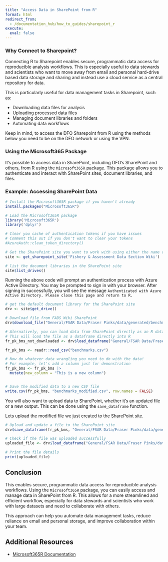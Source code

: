 ```yaml
---
title: "Access Data in SharePoint from R"
format: html
redirect_from:
  - /documentation_hub/how_to_guides/sharepoint_r
execute:
  eval: false
---
```


### Why Connect to Sharepoint?
Connecting R to Sharepoint enables secure, programmatic data access for reproducible analysis workflows. This is especially useful to data stewards and scientists who want to move away from email and personal hard-drive based data storage and sharing and instead use a cloud service as a central repository for data.

This is particularly useful for data management tasks in Sharepoint, such as:

* Downloading data files for analysis
* Uploading processed data files
* Managing document libraries and folders
* Automating data workflows

::: {.callout-warning}
Keep in mind, to access the DFO Sharepoint from R using the methods below you need to be on the DFO network or using the VPN.
:::

### Using the Microsoft365 Package

It's possible to access data in SharePoint, including DFO's SharePoint and others, from R using the `Microsoft365R` package. This package allows you to authenticate and interact with SharePoint sites, document libraries, and files. 



### Example: Accessing SharePoint Data


``` r
# Install the Microsoft365R package if you haven't already
install.packages("Microsoft365R")

# Load the Microsoft365R package
library('Microsoft365R')
library('dplyr')

# Clear you cache of authentication tokens if you have issues
# Comment this out if you don't want to clear your tokens
#AzureAuth::clean_token_directory()

# Get the SharePoint site you want to work with using either the name of the SharePoint site or id or URL
site <- get_sharepoint_site('Fishery & Assessment Data Section Wiki')

# list the document libraries in the SharePoint site
site$list_drives()

```

Running the above code will prompt an authentication process with Azure Active Directory. You may be prompted to sign in with your browser. After signing in successfully, you will see the message `Authenticated with Azure Active Directory. Please close this page and return to R.`


``` r
# get the default document library for the SharePoint site
drv <- site$get_drive()

# Download file from FADS Wiki SharePoint
drv$download_file("General/FSAR Data/Fraser Pinks/data/generated/benchmarks.csv", overwrite = TRUE)

# Alernatively, you can load data from SharePoint directly as an R dataframe without downloading it locally. This is useful for large files or when you want to avoid cluttering your local storage.
# This will load the file as a dataframe directly into R
fr_pk_bms_not_downloaded <- drv$load_dataframe("General/FSAR Data/Fraser Pinks/data/generated/benchmarks.csv")

fr_pk_bms <- readr::read_csv("benchmarks.csv")

# Now do whatever data wrangling you need to do with the data! 
# For example, let's add a column just for demonstration
fr_pk_bms <- fr_pk_bms |>
  mutate(new_column = "This is a new column")


# Save the modified data to a new CSV file
write.csv(fr_pk_bms, "benchmarks_modified.csv", row.names = FALSE)

```

You will also want to upload data to SharePoint, whether it's an updated file or a new output. This can be done using the `save_dataframe` function.

Lets upload the modified file we just created to the SharePoint site.

``` r
# Upload and update a file to the SharePoint site
drv$save_dataframe(fr_pk_bms, "General/FSAR Data/Fraser Pinks/data/generated/benchmarks.csv")

# Check if the file was uploaded successfully
uploaded_file <- drv$load_dataframe("General/FSAR Data/Fraser Pinks/data/generated/benchmarks.csv")
```

```r
# Print the file details
print(uploaded_file)
```


## Conclusion

This enables secure, programmatic data access for reproducible analysis workflows. Using the `Microsoft365R` package, you can easily access and manage data in SharePoint from R. This allows for a more streamlined and efficient workflow, especially for data stewards and scientists who work with large datasets and need to collaborate with others.

This approach can help you automate data management tasks, reduce reliance on email and personal storage, and improve collaboration within your team.

## Additional Resources

- [Microsoft365R Documentation](https://cran.r-project.org/web/packages/Microsoft365R/Microsoft365R.pdf)


